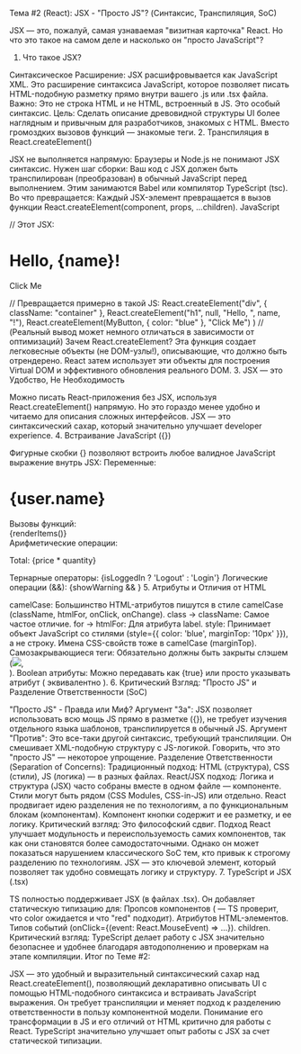 Тема #2 (React): JSX - "Просто JS"? (Синтаксис, Транспиляция, SoC)

JSX — это, пожалуй, самая узнаваемая "визитная карточка" React. Но что это такое на самом деле и насколько он "просто JavaScript"?

1. Что такое JSX?

Синтаксическое Расширение: JSX расшифровывается как JavaScript XML. Это расширение синтаксиса JavaScript, которое позволяет писать HTML-подобную разметку прямо внутри вашего .js или .tsx файла. Важно: Это не строка HTML и не HTML, встроенный в JS. Это особый синтаксис.
Цель: Сделать описание древовидной структуры UI более наглядным и привычным для разработчиков, знакомых с HTML. Вместо громоздких вызовов функций — знакомые теги.
2. Транспиляция в React.createElement()

JSX не выполняется напрямую: Браузеры и Node.js не понимают JSX синтаксис.
Нужен шаг сборки: Ваш код с JSX должен быть транспилирован (преобразован) в обычный JavaScript перед выполнением. Этим занимаются Babel или компилятор TypeScript (tsc).
Во что превращается: Каждый JSX-элемент превращается в вызов функции React.createElement(component, props, ...children).
JavaScript

// Этот JSX:
<div className="container">
  <h1>Hello, {name}!</h1>
  <MyButton color="blue">Click Me</MyButton>
</div>

// Превращается примерно в такой JS:
React.createElement("div", { className: "container" },
  React.createElement("h1", null, "Hello, ", name, "!"),
  React.createElement(MyButton, { color: "blue" }, "Click Me")
)
// (Реальный вывод может немного отличаться в зависимости от оптимизаций)
Зачем React.createElement? Эта функция создает легковесные объекты (не DOM-узлы!), описывающие, что должно быть отрендерено. React затем использует эти объекты для построения Virtual DOM и эффективного обновления реального DOM.
3. JSX — это Удобство, Не Необходимость

Можно писать React-приложения без JSX, используя React.createElement() напрямую. Но это гораздо менее удобно и читаемо для описания сложных интерфейсов. JSX — это синтаксический сахар, который значительно улучшает developer experience.
4. Встраивание JavaScript ({})

Фигурные скобки {} позволяют встроить любое валидное JavaScript выражение внутрь JSX:
Переменные: <h1>{user.name}</h1>
Вызовы функций: <div>{renderItems()}</div>
Арифметические операции: <p>Total: {price * quantity}</p>
Тернарные операторы: <span>{isLoggedIn ? 'Logout' : 'Login'}</span>
Логические операции (&&): {showWarning && <WarningComponent />}
5. Атрибуты и Отличия от HTML

camelCase: Большинство HTML-атрибутов пишутся в стиле camelCase (className, htmlFor, onClick, onChange).
class -> className: Самое частое отличие.
for -> htmlFor: Для атрибута label.
style: Принимает объект JavaScript со стилями (style={{ color: 'blue', marginTop: '10px' }}), а не строку. Имена CSS-свойств тоже в camelCase (marginTop).
Самозакрывающиеся теги: Обязательно должны быть закрыты слэшем (<img src="..." />, <br />).
Boolean атрибуты: Можно передавать как {true} или просто указывать атрибут (<MyInput disabled /> эквивалентно <MyInput disabled={true} />).
6. Критический Взгляд: "Просто JS" и Разделение Ответственности (SoC)

"Просто JS" - Правда или Миф?
Аргумент "За": JSX позволяет использовать всю мощь JS прямо в разметке ({}), не требует изучения отдельного языка шаблонов, транспилируется в обычный JS.
Аргумент "Против": Это все-таки другой синтаксис, требующий транспиляции. Он смешивает XML-подобную структуру с JS-логикой. Говорить, что это "просто JS" — некоторое упрощение.
Разделение Ответственности (Separation of Concerns):
Традиционный подход: HTML (структура), CSS (стили), JS (логика) — в разных файлах.
React/JSX подход: Логика и структура (JSX) часто собраны вместе в одном файле — компоненте. Стили могут быть рядом (CSS Modules, CSS-in-JS) или отдельно. React продвигает идею разделения не по технологиям, а по функциональным блокам (компонентам). Компонент кнопки содержит и ее разметку, и ее логику.
Критический взгляд: Это философский сдвиг. Подход React улучшает модульность и переиспользуемость самих компонентов, так как они становятся более самодостаточными. Однако он может показаться нарушением классического SoC тем, кто привык к строгому разделению по технологиям. JSX — это ключевой элемент, который позволяет так удобно совмещать логику и структуру.
7. TypeScript и JSX (.tsx)

TS полностью поддерживает JSX (в файлах .tsx).
Он добавляет статическую типизацию для:
Пропсов компонентов (<MyButton color="red" /> — TS проверит, что color ожидается и что "red" подходит).
Атрибутов HTML-элементов.
Типов событий (onClick={(event: React.MouseEvent) => ...}).
children.
Критический взгляд: TypeScript делает работу с JSX значительно безопаснее и удобнее благодаря автодополнению и проверкам на этапе компиляции.
Итог по Теме #2:

JSX — это удобный и выразительный синтаксический сахар над React.createElement(), позволяющий декларативно описывать UI с помощью HTML-подобного синтаксиса и встраивать JavaScript выражения. Он требует транспиляции и меняет подход к разделению ответственности в пользу компонентной модели. Понимание его трансформации в JS и его отличий от HTML критично для работы с React. TypeScript значительно улучшает опыт работы с JSX за счет статической типизации.
